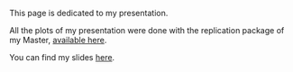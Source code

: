 This page is dedicated to my presentation. 

All the plots of my presentation were done with the replication package of my Master, [available here](https://www.paulogcd.com/Master_Thesis_Paulogcd_2025).

You can find my slides [here](Presentation/presentation.qmd).

